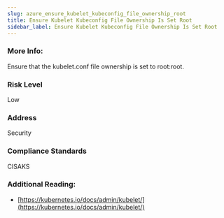 ```yaml
---
slug: azure_ensure_kubelet_kubeconfig_file_ownership_root
title: Ensure Kubelet Kubeconfig File Ownership Is Set Root
sidebar_label: Ensure Kubelet Kubeconfig File Ownership Is Set Root
---
```


### More Info:

Ensure that the kubelet.conf file ownership is set to root:root.

### Risk Level

Low

### Address

Security

### Compliance Standards

CISAKS

### Additional Reading:

- [https://kubernetes.io/docs/admin/kubelet/](https://kubernetes.io/docs/admin/kubelet/) 

